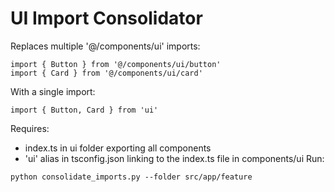 # UI Import Consolidator

Replaces multiple '@/components/ui' imports:

```
import { Button } from '@/components/ui/button'
import { Card } from '@/components/ui/card'
```

With a single import:

```
import { Button, Card } from 'ui'
```

Requires:
- index.ts in ui folder exporting all components
- 'ui' alias in tsconfig.json linking to the index.ts file in components/ui
Run:
```
python consolidate_imports.py --folder src/app/feature
```
